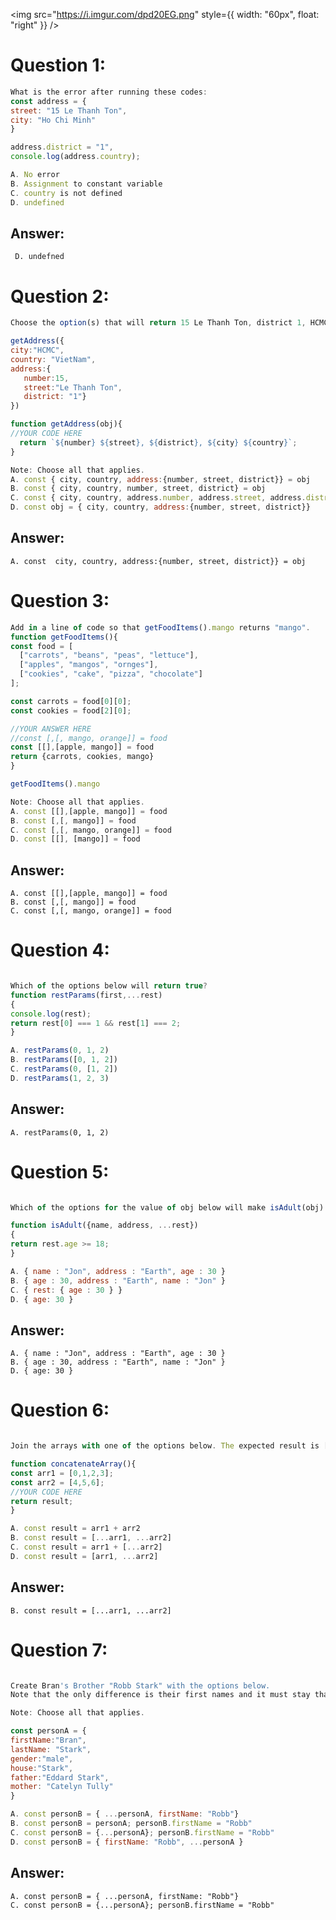 <img
  src="https://i.imgur.com/dpd20EG.png"
  style={{ width: "60px", float: "right" }}
/>
# Question 1:

```js
What is the error after running these codes:
const address = {
street: "15 Le Thanh Ton",
city: "Ho Chi Minh"
}

address.district = "1",
console.log(address.country);

A. No error
B. Assignment to constant variable
C. country is not defined
D. undefined
```

## Answer:

```
 D. undefned
```

# Question 2:

```js
Choose the option(s) that will return 15 Le Thanh Ton, district 1, HCMC, Vietnam

getAddress({
city:"HCMC",
country: "VietNam",
address:{
   number:15,
   street:"Le Thanh Ton",
   district: "1"}
})

function getAddress(obj){
//YOUR CODE HERE
  return `${number} ${street}, ${district}, ${city} ${country}`;
}

Note: Choose all that applies.
A. const { city, country, address:{number, street, district}} = obj
B. const { city, country, number, street, district} = obj
C. const { city, country, address.number, address.street, address.district } = obj
D. const obj = { city, country, address:{number, street, district}}
```

## Answer:

```
A. const  city, country, address:{number, street, district}} = obj
```

# Question 3:

```js
Add in a line of code so that getFoodItems().mango returns "mango".
function getFoodItems(){
const food = [
  ["carrots", "beans", "peas", "lettuce"],
  ["apples", "mangos", "ornges"],
  ["cookies", "cake", "pizza", "chocolate"]
];

const carrots = food[0][0];
const cookies = food[2][0];

//YOUR ANSWER HERE
//const [,[, mango, orange]] = food
const [[],[apple, mango]] = food
return {carrots, cookies, mango}
}

getFoodItems().mango

Note: Choose all that applies.
A. const [[],[apple, mango]] = food
B. const [,[, mango]] = food
C. const [,[, mango, orange]] = food
D. const [[], [mango]] = food

```

## Answer:

```
A. const [[],[apple, mango]] = food
B. const [,[, mango]] = food
C. const [,[, mango, orange]] = food

```

# Question 4:

```js

Which of the options below will return true?
function restParams(first,...rest)
{
console.log(rest);
return rest[0] === 1 && rest[1] === 2;
}

A. restParams(0, 1, 2)
B. restParams([0, 1, 2])
C. restParams(0, [1, 2])
D. restParams(1, 2, 3)

```

## Answer:

```
A. restParams(0, 1, 2)

```

# Question 5:

```js

Which of the options for the value of obj below will make isAdult(obj) return true?

function isAdult({name, address, ...rest})
{
return rest.age >= 18;
}

A. { name : "Jon", address : "Earth", age : 30 }
B. { age : 30, address : "Earth", name : "Jon" }
C. { rest: { age : 30 } }
D. { age: 30 }

```

## Answer:

```
A. { name : "Jon", address : "Earth", age : 30 }
B. { age : 30, address : "Earth", name : "Jon" }
D. { age: 30 }

```

# Question 6:

```js

Join the arrays with one of the options below. The expected result is [ 0, 1, 2, 3, 4, 5, 6].

function concatenateArray(){
const arr1 = [0,1,2,3];
const arr2 = [4,5,6];
//YOUR CODE HERE
return result;
}

A. const result = arr1 + arr2
B. const result = [...arr1, ...arr2]
C. const result = arr1 + [...arr2]
D. const result = [arr1, ...arr2]

```

## Answer:

```
B. const result = [...arr1, ...arr2]

```

# Question 7:

```js

Create Bran's Brother "Robb Stark" with the options below.
Note that the only difference is their first names and it must stay that way.

Note: Choose all that applies.

const personA = {
firstName:"Bran",
lastName: "Stark",
gender:"male",
house:"Stark",
father:"Eddard Stark",
mother: "Catelyn Tully"
}

A. const personB = { ...personA, firstName: "Robb"}
B. const personB = personA; personB.firstName = "Robb"
C. const personB = {...personA}; personB.firstName = "Robb"
D. const personB = { firstName: "Robb", ...personA }

```

## Answer:

```
A. const personB = { ...personA, firstName: "Robb"}
C. const personB = {...personA}; personB.firstName = "Robb"

```

<br />
<br />
<br />
